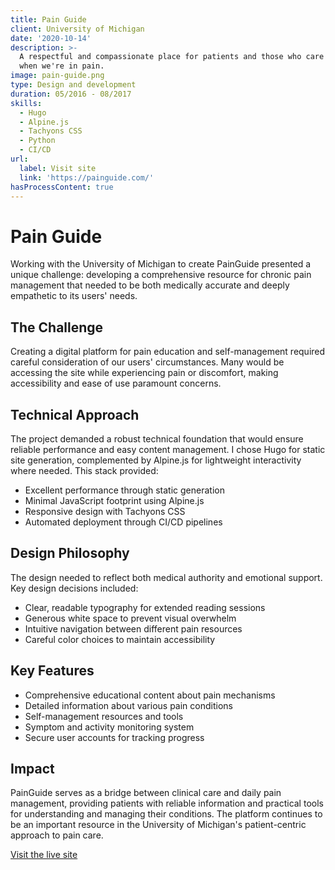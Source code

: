 ```yaml
---
title: Pain Guide
client: University of Michigan
date: '2020-10-14'
description: >-
  A respectful and compassionate place for patients and those who care for us
  when we're in pain.
image: pain-guide.png
type: Design and development
duration: 05/2016 - 08/2017
skills:
  - Hugo
  - Alpine.js
  - Tachyons CSS
  - Python
  - CI/CD
url:
  label: Visit site
  link: 'https://painguide.com/'
hasProcessContent: true
---
```



# Pain Guide

Working with the University of Michigan to create PainGuide presented a unique challenge: developing a comprehensive resource for chronic pain management that needed to be both medically accurate and deeply empathetic to its users' needs.

## The Challenge

Creating a digital platform for pain education and self-management required careful consideration of our users' circumstances. Many would be accessing the site while experiencing pain or discomfort, making accessibility and ease of use paramount concerns.

## Technical Approach

The project demanded a robust technical foundation that would ensure reliable performance and easy content management. I chose Hugo for static site generation, complemented by Alpine.js for lightweight interactivity where needed. This stack provided:

- Excellent performance through static generation
- Minimal JavaScript footprint using Alpine.js
- Responsive design with Tachyons CSS
- Automated deployment through CI/CD pipelines

## Design Philosophy

The design needed to reflect both medical authority and emotional support. Key design decisions included:

- Clear, readable typography for extended reading sessions
- Generous white space to prevent visual overwhelm
- Intuitive navigation between different pain resources
- Careful color choices to maintain accessibility

## Key Features

- Comprehensive educational content about pain mechanisms
- Detailed information about various pain conditions
- Self-management resources and tools
- Symptom and activity monitoring system
- Secure user accounts for tracking progress

## Impact

PainGuide serves as a bridge between clinical care and daily pain management, providing patients with reliable information and practical tools for understanding and managing their conditions. The platform continues to be an important resource in the University of Michigan's patient-centric approach to pain care.

[Visit the live site](https://painguide.com/)
